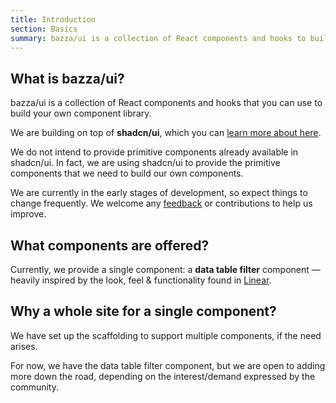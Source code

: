 ```yaml
---
title: Introduction
section: Basics
summary: bazza/ui is a collection of React components and hooks to build your own component library.
---
```


## What is bazza/ui?

bazza/ui is a collection of React components and hooks that you can use to build your own component library.

We are building on top of **shadcn/ui**, which you can [learn more about here](https://ui.shadcn.com/docs).

We do not intend to provide primitive components already available in shadcn/ui. In fact, we are using shadcn/ui to provide the primitive components that we need to build our own components.

We are currently in the early stages of development, so expect things to change frequently. We welcome any [feedback](/docs/feedback) or contributions to help us improve.

## What components are offered?

Currently, we provide a single component: a **data table filter** component — heavily inspired by the look, feel & functionality found in [Linear](https://linear.app/homepage).

## Why a whole site for a single component?

We have set up the scaffolding to support multiple components, if the need arises.

For now, we have the data table filter component, but we are open to adding more down the road, depending on the interest/demand expressed by the community.
